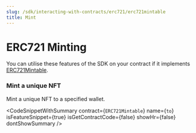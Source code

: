 ```yaml
---
slug: /sdk/interacting-with-contracts/erc721/erc721mintable
title: Mint
---
```



# ERC721 Minting

You can utilise these features of the SDK on your contract if it implements [ERC721Mintable](/extensions/erc-721/mintable).

<div className="row" style={{ marginBottom: 24 }}>
  <div className="col col--12" style={{ marginTop: 8 }}>
    <QuickstartCard
      name="Learn how to implement ERC721Mintable"
      link={"/extensions/erc-721/mintable"}
      image="/assets/icons/general.png"
    />
  </div>
</div>

### Mint a unique NFT

Mint a unique NFT to a specified wallet.

<CodeSnippetWithSummary
  contract={`ERC721Mintable`}
  name={`to`}
  isFeatureSnippet={true}
  isGetContractCode={false}
  showHr={false}
  dontShowSummary
/>
